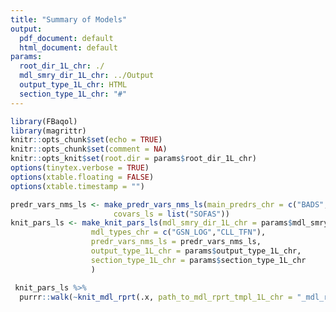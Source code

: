 ```yaml
---
title: "Summary of Models"
output:
  pdf_document: default
  html_document: default
params:
  root_dir_1L_chr: ./
  mdl_smry_dir_1L_chr: ../Output
  output_type_1L_chr: HTML
  section_type_1L_chr: "#"
---
```


```r
library(FBaqol)
library(magrittr)
knitr::opts_chunk$set(echo = TRUE)
knitr::opts_chunk$set(comment = NA)
knitr::opts_knit$set(root.dir = params$root_dir_1L_chr)
options(tinytex.verbose = TRUE)
options(xtable.floating = FALSE)
options(xtable.timestamp = "")
```

```r
predr_vars_nms_ls <- make_predr_vars_nms_ls(main_predrs_chr = c("BADS","GAD7","K6","OASIS","PHQ9","SCARED"),
                       covars_ls = list("SOFAS"))
knit_pars_ls <- make_knit_pars_ls(mdl_smry_dir_1L_chr = params$mdl_smry_dir_1L_chr,
                  mdl_types_chr = c("GSN_LOG","CLL_TFN"),
                  predr_vars_nms_ls = predr_vars_nms_ls,
                  output_type_1L_chr = params$output_type_1L_chr,
                  section_type_1L_chr = params$section_type_1L_chr
                  ) 
```

```r
 knit_pars_ls %>%
  purrr::walk(~knit_mdl_rprt(.x, path_to_mdl_rprt_tmpl_1L_chr = "_mdl_rpt_tmpl.Rmd"))
```

